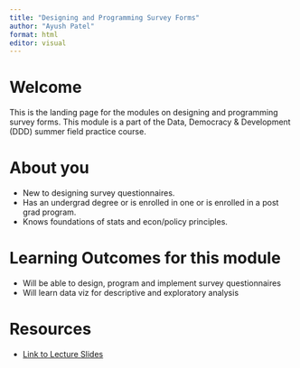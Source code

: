 ```yaml
---
title: "Designing and Programming Survey Forms"
author: "Ayush Patel"
format: html
editor: visual
---
```


# Welcome

This is the landing page for the modules on designing and programming survey forms. This module is a part of the Data, Democracy & Development (DDD) summer field practice course.

# About you

  -   New to designing survey questionnaires.
  -   Has an undergrad degree or is enrolled in one or is enrolled in a post grad program.
  -   Knows foundations of stats and econ/policy principles.

# Learning Outcomes for this module
         
  * Will be able to design, program and implement survey questionnaires
  * Will learn data viz for descriptive and exploratory analysis


# Resources

-   [Link to Lecture Slides]()
